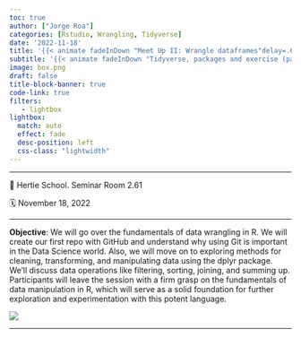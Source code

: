 ```yaml
---
toc: true
author: ["Jorge Roa"]
categories: [Rstudio, Wrangling, Tidyverse]
date: '2022-11-18'
title: '{{< animate fadeInDown "Meet Up II: Wrangle dataframes"delay=.6s >}}'
subtitle: '{{< animate fadeInDown "Tidyverse, packages and exercise (part 1)"delay=.6s >}}'
image: box.png
draft: false
title-block-banner: true
code-link: true
filters:
   - lightbox
lightbox: 
  match: auto
  effect: fade
  desc-position: left
  css-class: "lightwidth"
---
```


------------------------------------------------------------------------

📍 Hertie School. Seminar Room 2.61

🗓 November 18, 2022

------------------------------------------------------------------------

**Objective**: We will go over the fundamentals of data wrangling in R. We will create our first repo with GitHub and understand why using Git is important in the Data Science world. Also, we will move on to exploring methods for cleaning, transforming, and manipulating data using the dplyr package. We'll discuss data operations like filtering, sorting, joining, and summing up. Participants will leave the session with a firm grasp on the fundamentals of data manipulation in R, which will serve as a solid foundation for further exploration and experimentation with this potent language.

![](2_session.png)

------------------------------------------------------------------------
